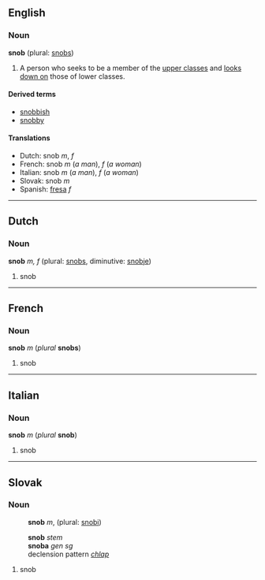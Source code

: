 == English ==
===Noun===
'''snob''' (plural: [[snobs]])

#A person who seeks to be a member of the [[upper classes]] and [[look down on|looks down on]] those of lower classes.

====Derived terms====
*[[snobbish]]
*[[snobby]]

====Translations====
*Dutch: snob ''m'', ''f''
*French: snob ''m'' (''a man''), ''f'' (''a woman'')
*Italian:  snob ''m'' (''a man''), ''f'' (''a woman'')
*Slovak: snob ''m''
*Spanish: [[fresa]] ''f''

----
== Dutch ==
===Noun===
'''snob''' ''m, f'' (plural: [[snobs]], diminutive: [[snobje]])

#snob

----
==French==
===Noun===
'''snob''' ''m'' (''plural'' '''snobs''')

#snob

----
==Italian==
===Noun===
'''snob''' ''m'' (''plural'' '''snob''') <!--plural is the same as the singular-->

#snob

----
== Slovak ==
=== Noun ===
:'''snob''' ''m'', (plural: [[snobi]])

:'''snob''' ''stem''
:'''snoba''' ''gen sg''
:declension pattern ''[[Slovak declension pattern chlap|chlap]]''

#snob